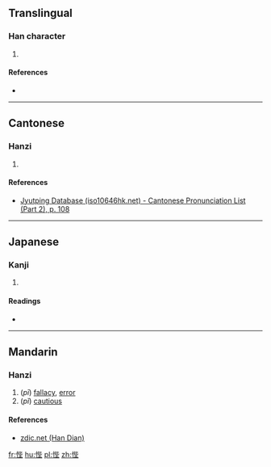 ==Translingual==

===Han character===
{{Han char|rn=61|rad=心|as=07|sn=10|four=|canj=PPPG|ids=⿰忄坒}}

# {{defn|Han|sort=心07}}

====References====
* {{Han ref|kx=0386.210|dkj=10624|dj=0718.210|hdz=42303.100|uh=6082|ud=24706}}

----

==Cantonese==

===Hanzi===
{{yue-hanzi|jyut=[[pei1]], [[pai1]]|y=pei1, pai1}}

# {{defn|lang=yue|sort=心07}}

====References====
* [http://www.iso10646hk.net/jp/document/download.jsp Jyutping Database (iso10646hk.net) - Cantonese Pronunciation List (Part 2), p. 108]

----

==Japanese==

===Kanji===
{{ja-kanji|grade=|rs=心07}}

# {{defn|lang=ja|sort=心07}}

====Readings====
* {{ja-readings|on=[[ひ]] (hi), [[へい]] (hei)|kun=[[あやまる]] (ayamaru), [[つつしむ]] (tsutsushimu)}}

----

==Mandarin==

===Hanzi===
{{cmn-hanzi|pin=[[pī]] ([[pi1]]), [[pǐ]] ([[pi3]])|wg=p'i<sup>1</sup>, p'i<sup>3</sup>}}

# (''pī'') [[fallacy]], [[error]]
# (''pǐ'') [[cautious]]

====References====
* [http://www.zdic.net/z/19/js/6082.htm zdic.net (Han Dian)]

[[fr:悂]]
[[hu:悂]]
[[pl:悂]]
[[zh:悂]]